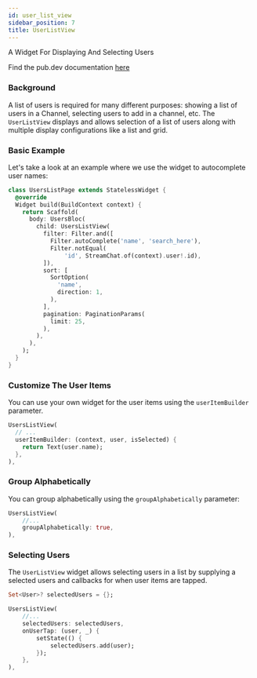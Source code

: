 ```yaml
---
id: user_list_view
sidebar_position: 7
title: UserListView
---
```


A Widget For Displaying And Selecting Users

Find the pub.dev documentation [here](https://pub.dev/documentation/stream_chat_flutter/latest/stream_chat_flutter/UserListView-class.html)

### Background

A list of users is required for many different purposes: showing a list of users in a Channel,
selecting users to add in a channel, etc. The `UserListView` displays and allows selection of a list
of users along with multiple display configurations like a list and grid.

### Basic Example

Let's take a look at an example where we use the widget to autocomplete user names:

```dart
class UsersListPage extends StatelessWidget {
  @override
  Widget build(BuildContext context) {
    return Scaffold(
      body: UsersBloc(
        child: UsersListView(
          filter: Filter.and([
            Filter.autoComplete('name', 'search_here'),
            Filter.notEqual(
                'id', StreamChat.of(context).user!.id),
          ]),
          sort: [
            SortOption(
              'name',
              direction: 1,
            ),
          ],
          pagination: PaginationParams(
            limit: 25,
          ),
        ),
      ),
    );
  }
}
```

### Customize The User Items

You can use your own widget for the user items using the `userItemBuilder` parameter.

```dart
UsersListView(
  // ...
  userItemBuilder: (context, user, isSelected) {
    return Text(user.name);
  },
),
```

### Group Alphabetically

You can group alphabetically using the `groupAlphabetically` parameter:

```dart
UsersListView(
    //...
    groupAlphabetically: true,
),
```

### Selecting Users

The `UserListView` widget allows selecting users in a list by supplying a selected users and callbacks
for when user items are tapped.

```dart
Set<User>? selectedUsers = {};

UsersListView(
    //...
    selectedUsers: selectedUsers,
    onUserTap: (user, _) {
        setState(() {
            selectedUsers.add(user);
        });
    },
),
```

